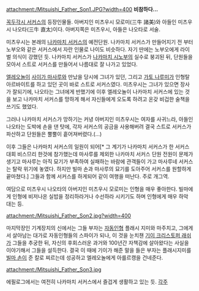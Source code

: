 attachment:/Mitsuishi_Father_Son1.JPG?width=400
'''비참하다...'''

[[꼭두각시 서커스]]의 등장인물들. 아버지인 미츠우시 모로미(三牛 諸美)와 아들인 미츠우시 나오타(三牛 直太)이다. 아버지쪽은 미츠우시, 아들은 나오타로 서술.

미츠우시는 본래의 [[나카마치 서커스]]의 예전단원. 나카마치 서커스가 만들어지기 전 부터 노부오와 같은 서커스에서 자란 인물로 나이도 비슷하다. 자기 딴에는 노부오에게 라이벌 의식이 강했던 듯. 나카마치 서커스가 [[나카마치 시노부]]의 실수로 붕괴된 뒤, 단원들을 모아서 스트로 서커스를 만들어서 나름대로 잘 나가고 있었다.

[[엘레오놀]]이 [[사이가 마사루]]와 만났을 당시에 그녀가 있던, 그리고 [[가토 나루미]]가 인형탈 아르바이트를 하고 있던 곳이 바로 스트로 서커스였다. 미츠우시는 그녀가 있으면 장사가 잘되기에, 나오타는 그녀에게 반했기에 이후 엘레오놀이 나카마치 서커스에 있는 것을 보고 나카마치 서커스를 망하게 해서 자신들에게 오도록 하려고 온갖 비겁한 술책을 쓰기도 했었다.

그러나 나카마치 서커스가 망하기는 커녕 아버지인 미츠우시는 여자를 사귀느라, 아들인 나오타는 도박에 손을 댄 탓에, 각자 서커스의 공금을 사용해버려 결국 스트로 서커스가 파산하고 단원들은 뿔뿔이 흩어져버렸다.(…)

이후 그들은 나카마치 서커스의 일원이 되어[* 그 계기가 나카마치 서커스가 한 서커스 대회 비스므리 한것에 참가했는데 마사루를 제외한 나카마치 서커스 단원 전원이 문제가 생기고 마사루는 아직 묘기가 부족하여 실패하는 바람에 관객들이 가고 마사루네 서커스는 탈락 위기에 놓였다. 하지만 빌마 손과 마사루의 묘기를 도아주어 서커스를 원할하게 끝마쳤다.] 그들과 함께 서커스를 하게되어 같이 여행을 떠난다. 주로 개그역.

여담으로 미츠우시 나오타의 아버지인 미츠우시 모로미는 인형을 매우 좋아한다. 빌마에게 인형에 비저나온 실밥을 정리하라거나 수선하라 시키기도 하며 인형에게 매우 하악 대는 등. 

attachment:/Mitsuishi_Father_Son2.jpg?width=400

마지막장인 기계장치의 신에서는 그들 부자는 [[자동인형]] 플래시 지미와 마주치고, 그에게서 살아남는 대가로 자동인형들의 스파이가 되나, 이 것을 눈치챈 [[기이 크리스토퍼 래쉬]]가 그들을 추궁한 뒤, 자신의 후회스러운 과거와 100년간 자책감에 살아왔다는 사실을 이야기해서 그들을 설득한다. 결국 이 때에 기이가 해준 말을 들은 부자는 플래시지미를 [[빌마 손]]이 준 칼로 찌르는데 성공하고 엘레오놀에게 아를르캥을 건네준다.

attachment:/Mitsuishi_Father_Son3.jpg

에필로그에서는 여전히 나카마치 서커스에서 즐겁게 생활하고 있는 듯.
[[각주]]
